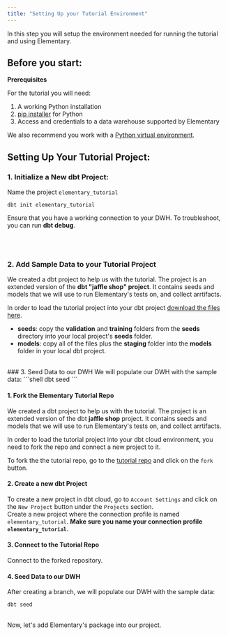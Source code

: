 ```yaml
---
title: "Setting Up your Tutorial Environment"
---
```


In this step you will setup the environment needed for running the tutorial and using Elementary.

## Before you start:

<Info>

  **Prerequisites**

For the tutorial you will need:

1. A working Python installation
2. [pip installer](https://pip.pypa.io/en/stable/) for Python
3. Access and credentials to a data warehouse supported by Elementary

We also recommend you work with a [Python virtual environment](https://docs.python.org/3/library/venv.html).

</Info>

## Setting Up Your Tutorial Project:

<Accordion title="dbt core">

### 1. Initialize a New dbt Project:

Name the project `elementary_tutorial`

```shell
dbt init elementary_tutorial
```
Ensure that you have a working connection to your DWH. To troubleshoot, you can run **dbt debug**.

<br />
<br />

### 2. Add Sample Data to your Tutorial Project

We created a dbt project to help us with the tutorial.
The project is an extended version of the **dbt "jaffle shop" project**.
It contains seeds and models that we will use to run Elementary's tests on, and collect arrtifacts.

In order to load the tutorial project into your dbt project [download the files here](https://github.com/elementary-data/elementary-tutorial/archive/refs/heads/main.zip).


- **seeds**: copy the **validation** and **training** folders from the **seeds** directory into your local project's **seeds** folder.
- **models**: copy all of the files plus the **staging** folder into the **models** folder in your local dbt project.
<br />
### 3. Seed Data to our DWH
We will populate our DWH with the sample data:
```shell
dbt seed
```
</Accordion>
<br />
<Accordion title="dbt cloud">

#### 1. Fork the Elementary Tutorial Repo

We created a dbt project to help us with the tutorial.
The project is an extended version of the dbt **jaffle shop** project.
It contains seeds and models that we will use to run Elementary's tests on, and collect arrtifacts.

In order to load the tutorial project into your dbt cloud environment, you need to fork the repo and connect a new project to it.

To fork the the tutorial repo, go to the [tutorial repo](https://github.com/elementary-data/tutorial) and click on the `fork` button.

#### 2. Create a new dbt Project
To create a new project in dbt cloud, go to `Account Settings` and click on the `New Project` button under the `Projects` section.<br/> Create a new project where the connection profile is named `elementary_tutorial`.
<Warning>
**Make sure you name your connection profile `elementary_tutorial`.**
</Warning>
#### 3. Connect to the Tutorial Repo
Connect to the forked repository.
#### 4. Seed Data to our DWH
After creating a branch, we will populate our DWH with the sample data:
```shell
dbt seed
```
</Accordion>
<br/>
Now, let's add Elementary's package into our project.